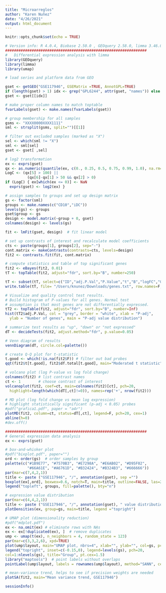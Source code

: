 ```yaml
---
title: "Microarreglos"
author: "Karen Nuñez"
date: "4/26/2021"
output: html_document
---
```


```r
knitr::opts_chunk$set(echo = TRUE)
```

```r
# Version info: R 4.0.4, Biobase 2.50.0 , GEOquery 2.58.0, limma 3.46.0
################################################################
#   Differential expression analysis with limma
library(GEOquery)
library(limma)
library(umap)

# load series and platform data from GEO

gset <- getGEO("GSE117946", GSEMatrix =TRUE, AnnotGPL=TRUE)
if (length(gset) > 1) idx <- grep("GPL6244", attr(gset, "names")) else idx <- 1
gset <- gset[[idx]]

# make proper column names to match toptable 
fvarLabels(gset) <- make.names(fvarLabels(gset))

# group membership for all samples
gsms <- "XXXX0000XXXX1111"
sml <- strsplit(gsms, split="")[[1]]

# filter out excluded samples (marked as "X")
sel <- which(sml != "X")
sml <- sml[sel]
gset <- gset[ ,sel]

# log2 transformation
ex <- exprs(gset)
qx <- as.numeric(quantile(ex, c(0., 0.25, 0.5, 0.75, 0.99, 1.0), na.rm=T))
LogC <- (qx[5] > 100) ||
          (qx[6]-qx[1] > 50 && qx[2] > 0)
if (LogC) { ex[which(ex <= 0)] <- NaN
  exprs(gset) <- log2(ex) }

# assign samples to groups and set up design matrix
gs <- factor(sml)
groups <- make.names(c("CD10","iDC"))
levels(gs) <- groups
gset$group <- gs
design <- model.matrix(~group + 0, gset)
colnames(design) <- levels(gs)

fit <- lmFit(gset, design)  # fit linear model

# set up contrasts of interest and recalculate model coefficients
cts <- paste(groups[1], groups[2], sep="-")
cont.matrix <- makeContrasts(contrasts=cts, levels=design)
fit2 <- contrasts.fit(fit, cont.matrix)

# compute statistics and table of top significant genes
fit2 <- eBayes(fit2, 0.01)
tT <- topTable(fit2, adjust="fdr", sort.by="B", number=250)

tT <- subset(tT, select=c("ID","adj.P.Val","P.Value","t","B","logFC","Gene.symbol","Gene.title"))
write.table(tT, file= "/Users/knunez/Downloads/genes.txt", row.names=F, sep="\t")

# Visualize and quality control test results.
# Build histogram of P-values for all genes. Normal test
# assumption is that most genes are not differentially expressed.
tT2 <- topTable(fit2, adjust="fdr", sort.by="B", number=Inf)
hist(tT2$adj.P.Val, col = "grey", border = "white", xlab = "P-adj",
  ylab = "Number of genes", main = "P-adj value distribution")
```

```r
# summarize test results as "up", "down" or "not expressed"
dT <- decideTests(fit2, adjust.method="fdr", p.value=0.05)

# Venn diagram of results
vennDiagram(dT, circle.col=palette())

```

```r
# create Q-Q plot for t-statistic
t.good <- which(!is.na(fit2$F)) # filter out bad probes
qqt(fit2$t[t.good], fit2$df.total[t.good], main="Moderated t statistic")
```

```r
# volcano plot (log P-value vs log fold change)
colnames(fit2) # list contrast names
ct <- 1        # choose contrast of interest
volcanoplot(fit2, coef=ct, main=colnames(fit2)[ct], pch=20,
  highlight=length(which(dT[,ct]!=0)), names=rep('+', nrow(fit2)))
```

```r
# MD plot (log fold change vs mean log expression)
# highlight statistically significant (p-adj < 0.05) probes
#pdf("grafica1.pdf", paper = "a4r")
plotMD(fit2, column=ct, status=dT[,ct], legend=F, pch=20, cex=1)
abline(h=0)
#dev.off()
```


```r
################################################################
# General expression data analysis
ex <- exprs(gset)

# box-and-whisker plot
#pdf("bixplot.pdf", paper="")
ord <- order(gs)  # order samples by group
palette(c("#1B9E77", "#7570B3", "#E7298A", "#E6AB02", "#D95F02",
          "#66A61E", "#A6761D", "#B32424", "#B324B3", "#666666"))
par(mar=c(7,4,2,1))
title <- paste ("GSE117946", "/", annotation(gset), sep ="")
boxplot(ex[,ord], boxwex=0.6, notch=T, main=title, outline=FALSE, las=2, col=gs[ord])
legend("topleft", groups, fill=palette(), bty="n")
```

```r
# expression value distribution
par(mar=c(4,4,2,1))
title <- paste ("GSE117946", "/", annotation(gset), " value distribution", sep ="")
plotDensities(ex, group=gs, main=title, legend ="topright")
```

```r
# UMAP plot (dimensionality reduction)
#pdf("mdplot.pdf")
ex <- na.omit(ex) # eliminate rows with NAs
ex <- ex[!duplicated(ex), ]  # remove duplicates
ump <- umap(t(ex), n_neighbors = 4, random_state = 123)
par(mar=c(3,3,2,6), xpd=TRUE)
plot(ump$layout, main="UMAP plot, nbrs=4", xlab="", ylab="", col=gs, pch=20, cex=1.5)
legend("topright", inset=c(-0.15,0), legend=levels(gs), pch=20,
col=1:nlevels(gs), title="Group", pt.cex=1.5)
library("maptools")  # point labels without overlaps
pointLabel(ump$layout, labels = rownames(ump$layout), method="SANN", cex=0.6)
```

```r
# mean-variance trend, helps to see if precision weights are needed
plotSA(fit2, main="Mean variance trend, GSE117946")
```
```r
sessionInfo()
```

